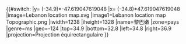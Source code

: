 {{#switch:{{{1}}}
|y= ({{{2}}}-34.9)*-47.619047619048
|x= ({{{3}}}-34.8)*47.619047619048
|image=Lebanon location map.svg
|image1=Lebanon location map Topographic.png
|iwidth=1238
|iheight=1328
|name=黎巴嫩
|zone=pays
|genre=ms
|geo=-124
|top=34.9
|bottom=32.8
|left=34.8
|right=36.9
|projection=Projection équirectangulaire
}}<noinclude>{{Location map/Info|Lebanon}}
{{Documentation}}
</noinclude>